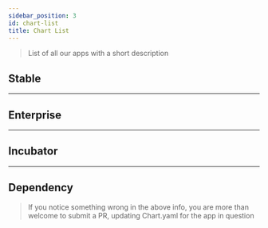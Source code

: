 ```yaml
---
sidebar_position: 3
id: chart-list
title: Chart List
---
```



> List of all our apps with a short description

## Stable

<StableTable link="/charts/charts-stable.json" rows="300"/>

---

## Enterprise

<EnterpriseTable link="/charts/charts-enterprise.json" rows="10"/>

---

## Incubator

<IncubatorTable link="/charts/charts-incubator.json" rows="300"/>

---

## Dependency

<DependencyTable link="/charts/charts-dependency.json" showTotal="true" rows="10"/>

> If you notice something wrong in the above info, you are more than welcome to submit a PR, updating Chart.yaml for the app in question
